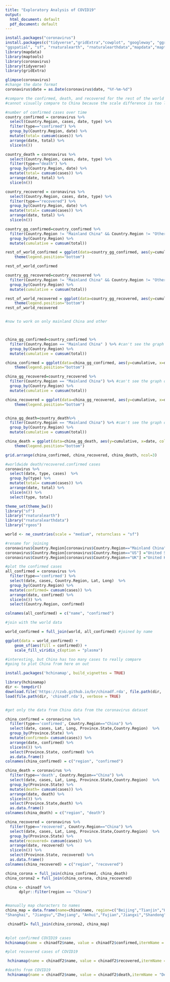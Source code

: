 ```yaml
---
title: "Exploratory Analysis of COVID19"
output:
  html_document: default
  pdf_document: default
---
```


```r
install.packages("coronavirus")
install.packages(c("tidyverse","gridExtra","cowplot", "googleway", "ggrepel","rgeos", 
"ggspatial", "sf", "rnaturalearth", "rnaturalearthdata","mapdata","maptools"))
library(mapdata)
library(maptools)
library(coronavirus)
library(tidyverse)
library(gridExtra)
```

```r
glimpse(coronavirus)
#change the date format
coronavirus$date = as.Date(coronavirus$date, "%Y-%m-%d")
```

```r
#compare the confirmed, death, and recovered for the rest of the world
#cannot visually compare to China because the scale difference is too large

#number of confirmed cases over time
country_confirmed = coronavirus %>%
  select(Country.Region, cases, date, type) %>%
  filter(type=="confirmed") %>%
  group_by(Country.Region, date) %>%
  mutate(total= cumsum(cases)) %>%
  arrange(date, total) %>%
  slice(n()) 

country_death = coronavirus %>%
  select(Country.Region, cases, date, type) %>%
  filter(type=="death") %>%
  group_by(Country.Region, date) %>%
  mutate(total= cumsum(cases)) %>%
  arrange(date, total) %>%
  slice(n()) 

country_recovered = coronavirus %>%
  select(Country.Region, cases, date, type) %>%
  filter(type=="recovered") %>%
  group_by(Country.Region, date) %>%
  mutate(total= cumsum(cases)) %>%
  arrange(date, total) %>%
  slice(n()) 
```

```r


country_gg_confirmed=country_confirmed %>%
  filter(Country.Region != "Mainland China" && Country.Region != "Others") %>% #can't see the graph otherwise
  group_by(Country.Region) %>%
  mutate(cumulative = cumsum(total)) 

rest_of_world_confirmed = ggplot(data=country_gg_confirmed, aes(y=cumulative, x=date, color=Country.Region)) +geom_line() + geom_point() + xlab("Date") + ylab("Confirmed Cases") + ggtitle("Cumulative cases of COVID19 by country") +
    theme(legend.position="bottom")

rest_of_world_confirmed
```


```r



country_gg_recovered=country_recovered %>%
  filter(Country.Region != "Mainland China" && Country.Region != "Others") %>% #can't see the graph otherwise
  group_by(Country.Region) %>%
  mutate(cumulative = cumsum(total)) 

rest_of_world_recovered = ggplot(data=country_gg_recovered, aes(y=cumulative, x=date, color=Country.Region)) +geom_line() + geom_point() + xlab("Date") + ylab("Confirmed Cases") + ggtitle("Cumulative cases of recovered COVID19 by country") +
    theme(legend.position="bottom")
rest_of_world_recovered



```

```r

#now to work on only mainland China and other



china_gg_confirmed=country_confirmed %>%
  filter(Country.Region == "Mainland China" ) %>% #can't see the graph otherwise
  group_by(Country.Region) %>%
  mutate(cumulative = cumsum(total)) 

china_confirmed = ggplot(data=china_gg_confirmed, aes(y=cumulative, x=date, color=Country.Region)) +geom_line() + geom_point() + xlab("Date") + ylab("Confirmed Cases") + ggtitle("Confirmed") +
    theme(legend.position="bottom")

china_gg_recovered=country_recovered %>%
  filter(Country.Region == "Mainland China") %>% #can't see the graph otherwise
  group_by(Country.Region) %>%
  mutate(cumulative = cumsum(total)) 

china_recovered = ggplot(data=china_gg_recovered, aes(y=cumulative, x=date, color=Country.Region)) +geom_line() + geom_point() + xlab("Date") + ylab("Recovered Cases") + ggtitle("Recovered") +
    theme(legend.position="bottom")


china_gg_death=country_death%>%
  filter(Country.Region == "Mainland China") %>% #can't see the graph otherwise
  group_by(Country.Region) %>%
  mutate(cumulative = cumsum(total)) 

china_death = ggplot(data=china_gg_death, aes(y=cumulative, x=date, color=Country.Region)) +geom_line() + geom_point() + xlab("Date") + ylab("Death Cases") + ggtitle("Death") +
    theme(legend.position="bottom")

grid.arrange(china_confirmed, china_recovered, china_death, ncol=3)

```


```r
#worldwide death/recovered.confirmed cases
coronavirus %>% 
  select(date, type, cases)  %>%
  group_by(type) %>%
  mutate(total= cumsum(cases)) %>%
  arrange(date, total) %>%
  slice(n()) %>%
  select(type, total)

```



```r
theme_set(theme_bw())
library("sf")
library("rnaturalearth")
library("rnaturalearthdata")
library("rgeos")

world <- ne_countries(scale = "medium", returnclass = "sf")

#rename for joining
coronavirus$Country.Region[coronavirus$Country.Region=="Mainland China"] ="China"
coronavirus$Country.Region[coronavirus$Country.Region=="US"] ="United States"
coronavirus$Country.Region[coronavirus$Country.Region=="UK"] ="United Kingdom"


```

```r
#plot the confirmed cases
all_confirmed = coronavirus %>% 
  filter(type=='confirmed') %>%
  select(date, cases, Country.Region, Lat, Long)  %>%
  group_by(Country.Region) %>%
  mutate(confirmed= cumsum(cases)) %>%
  arrange(date, confirmed) %>%
  slice(n()) %>%
  select(Country.Region, confirmed)

colnames(all_confirmed) = c("name", "confirmed")

#join with the world data

world_confirmed = full_join(world, all_confirmed) #joined by name

ggplot(data = world_confirmed) +
    geom_sf(aes(fill = confirmed)) +
    scale_fill_viridis_c(option = "plasma")

#interesting, but China has too many cases to really compare
#going to plot China from here on out
```



```r
install.packages('hchinamap', build_vignettes = TRUE)

library(hchinamap)
dir <- tempdir()
download.file('https://czxb.github.io/br/chinadf.rda', file.path(dir, 'chinadf.rda'))
load(file.path(dir, 'chinadf.rda'), verbose = TRUE)


#get only the data from China data from the coronavirus dataset

china_confirmed = coronavirus %>% 
  filter(type=='confirmed', Country.Region=="China") %>%
  select(date, cases, Lat, Long, Province.State,Country.Region)  %>%
  group_by(Province.State) %>%
  mutate(confirmed= cumsum(cases)) %>%
  arrange(date, confirmed) %>%
  slice(n()) %>%
  select(Province.State, confirmed) %>%
  as.data.frame()
colnames(china_confirmed) = c("region", "confirmed")

china_death = coronavirus %>% 
  filter(type=='death', Country.Region=="China") %>%
  select(date, cases, Lat, Long, Province.State,Country.Region)  %>%
  group_by(Province.State) %>%
  mutate(death= cumsum(cases)) %>%
  arrange(date, death) %>%
  slice(n()) %>%
  select(Province.State,death) %>%
  as.data.frame()
colnames(china_death) = c("region", "death")

china_recovered = coronavirus %>% 
  filter(type=='recovered', Country.Region=="China") %>%
  select(date, cases, Lat, Long, Province.State,Country.Region)  %>%
  group_by(Province.State) %>%
  mutate(recovered= cumsum(cases)) %>%
  arrange(date, recovered) %>%
  slice(n()) %>%
  select(Province.State, recovered) %>%
  as.data.frame()
colnames(china_recovered) = c("region", "recovered")

china_corona = full_join(china_confirmed, china_death)
china_corona2 = full_join(china_corona, china_recovered)

china <- chinadf %>%
      dplyr::filter(region == "China")


#manually map characters to names 
china_map = data.frame(name=china$name, region=c("Beijing","Tianjin","Hebei","Shaanxi","Inner Mongolia","Liaoning", "Jilin","Heilongjiang",
"Shanghai", "Jiangsu","Zhejiang", "Anhui","Fujian","Jiangxi","Shandong","Henan","Hubei","Hunan","Guangdong","Guangxi","Hainan","Chongqing","Sichuan","Guizhou","Yunnan","Tibet", "Shaanxi","Gansu","Qinghai","Ningxia","Xinjiang","Taiwan","Hong Kong", "Macau","South China Sea Islands")) 

 chinadf2= full_join(china_corona2, china_map)
 
 ```
 
 
 
 
 ```r
 #plot confirmed COVID19 cases
 hchinamap(name = chinadf2$name, value = chinadf2$confirmed,itermName = "Confirmed COVID19", title="Confirmed COVID19")
```

```r
#plot recovered cases of COVID19

 hchinamap(name = chinadf2$name, value = chinadf2$recovered,itermName = "Recovered COVID19", title="Recovered COVID19")

```


```r
#deaths from COVID19
 hchinamap(name = chinadf2$name, value = chinadf2$death,itermName = "Deaths COVID19", title="Deaths COVID19")


```